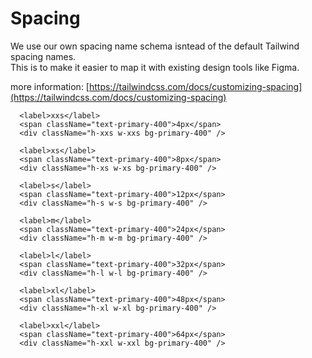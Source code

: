 
<Meta title="Design-Tokens/Spacing" />

# Spacing

We use our own spacing name schema isntead of the default Tailwind spacing names.  
This is to make it easier to map it with existing design tools like Figma.

more information: [https://tailwindcss.com/docs/customizing-spacing](https://tailwindcss.com/docs/customizing-spacing)

<Unstyled>
  <div className="grid w-fit grid-cols-3 gap-s rounded-s bg-base-50 p-s mumble-font-label-m w-full place-items-center">

      <label>xxs</label>
      <span className="text-primary-400">4px</span>
      <div className="h-xxs w-xxs bg-primary-400" />

      <label>xs</label>
      <span className="text-primary-400">8px</span>
      <div className="h-xs w-xs bg-primary-400" />

      <label>s</label>
      <span className="text-primary-400">12px</span>
      <div className="h-s w-s bg-primary-400" />

      <label>m</label>
      <span className="text-primary-400">24px</span>
      <div className="h-m w-m bg-primary-400" />

      <label>l</label>
      <span className="text-primary-400">32px</span>
      <div className="h-l w-l bg-primary-400" />

      <label>xl</label>
      <span className="text-primary-400">48px</span>
      <div className="h-xl w-xl bg-primary-400" />

      <label>xxl</label>
      <span className="text-primary-400">64px</span>
      <div className="h-xxl w-xxl bg-primary-400" />

  </div>
</Unstyled>
